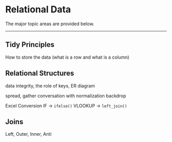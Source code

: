 # Relational Data {#relational}


The major topic areas are provided below.

***

## Tidy Principles

How to store the data (what is a row and what is a column)

## Relational Structures

 data integrity, the role of keys, ER diagram
 
 spread, gather conversation with normalization backdrop

Excel Conversion
IF -> `ifelse()`
VLOOKUP -> `left_join()`

## Joins

Left, Outer, Inner, Anti

